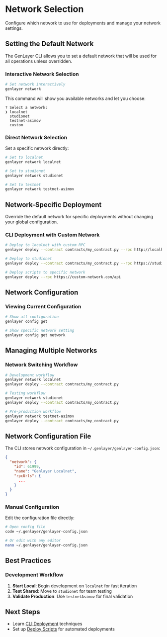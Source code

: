 # Network Selection

Configure which network to use for deployments and manage your network settings.

## Setting the Default Network

The GenLayer CLI allows you to set a default network that will be used for all operations unless overridden.

### Interactive Network Selection

```bash
# Set network interactively
genlayer network
```

This command will show you available networks and let you choose:

```
? Select a network:
❯ localnet
  studionet  
  testnet-asimov
  custom
```

### Direct Network Selection

Set a specific network directly:

```bash
# Set to localnet
genlayer network localnet

# Set to studionet
genlayer network studionet

# Set to testnet
genlayer network testnet-asimov
```

## Network-Specific Deployment

Override the default network for specific deployments without changing your global configuration.

### CLI Deployment with Custom Network

```bash
# Deploy to localnet with custom RPC
genlayer deploy --contract contracts/my_contract.py --rpc http://localhost:4000/api

# Deploy to studionet
genlayer deploy --contract contracts/my_contract.py --rpc https://studionet-rpc-url.com

# Deploy scripts to specific network
genlayer deploy --rpc https://custom-network.com/api
```

## Network Configuration

### Viewing Current Configuration

```bash
# Show all configuration
genlayer config get

# Show specific network setting
genlayer config get network
```

## Managing Multiple Networks

### Network Switching Workflow

```bash
# Development workflow
genlayer network localnet
genlayer deploy --contract contracts/my_contract.py

# Testing workflow  
genlayer network studionet
genlayer deploy --contract contracts/my_contract.py

# Pre-production workflow
genlayer network testnet-asimov
genlayer deploy --contract contracts/my_contract.py
```

## Network Configuration File

The CLI stores network configuration in `~/.genlayer/genlayer-config.json`:

```json
{
  "network": {
    "id": 61999,
    "name": "Genlayer Localnet",
    "rpcUrls": {
      ...
    }
  }
}
```

### Manual Configuration

Edit the configuration file directly:

```bash
# Open config file
code ~/.genlayer/genlayer-config.json

# Or edit with any editor
nano ~/.genlayer/genlayer-config.json
```

## Best Practices

### Development Workflow

1. **Start Local**: Begin development on `localnet` for fast iteration
2. **Test Shared**: Move to `studionet` for team testing
3. **Validate Production**: Use `testnetAsimov` for final validation

## Next Steps

- Learn [CLI Deployment](./cli-deployment) techniques
- Set up [Deploy Scripts](./deploy-scripts) for automated deployments